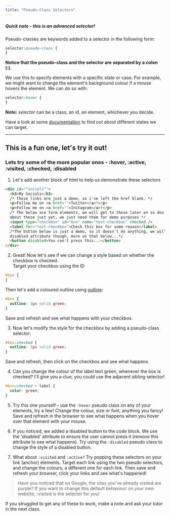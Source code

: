 ```yaml
---
title: "Pseudo-Class Selectors"
---
```


##### Quick note - this is an advanced selector!

Pseudo-classes are keywords added to a selector in the following form:

```css
selector:pseudo-class {
}
```

**Notice that the pseudo-class and the selector are separated by a colon (:).**

We use this to specify elements with a specific state or case. For example, we might want to change the element's background colour if a mouse hovers the element. We can do so with:

```css
selector:hover {
}
```

**Note:** _selector_ can be a class, an id, an element, whichever you decide.

Have a look at some [documentation](https://developer.mozilla.org/en-US/docs/Web/CSS/Pseudo-classes) to find out about different states we can target.

---

## This is a fun one, let's try it out!

### Lets try some of the more popular ones - :hover, :active, :visited, :checked, :disabled

1. Let's add another block of html to help us demonstrate these selectors

```html
<div id="“socials”">
  <h3>My Socials</h3>
  /* These links are just a demo, so i've left the href blank. */
  <p>Follow me on <a href="">Twitter</a>!</p>
  <p>Follow me on <a href="">Instagram</a>!</p>
  /* The below are form elements, we will get to those later on so don't worry
  about these just yet, we just need them for demo purposes */
  <input type="checkbox" id="box" name="test-checkbox" checked />
  <label for="test-checkbox">Check this box for some reason</label>
  /*The button below is just a demo, so it doesn't do anything, we will add the
  disabled attribute though, more on that below...*/
  <button disabled>You can't press this...</button>
</div>
```

2. Great! Now let's see if we can change a style based on whether the checkbox is checked.  
   Target your checkbox using the ID

```css
#box {
}
```

Then let's add a coloured outline using [outline](https://developer.mozilla.org/en-US/docs/Web/CSS/outline):

```css
#box {
  outline: 3px solid green;
}
```

Save and refresh and see what happens with your checkbox.

3. Now let's modify the style for the checkbox by adding a pseudo-class selector:

```css
#box:checked {
  outline: 3px solid green;
}
```
Save and refresh, then click on the checkbox and see what happens.

4. Can you change the colour of the label text green, whenever the box is checked? I'll give you a clue, you could use the adjacent sibling selector!

```css
#box:checked + label {
  color: green;
}
```

5. Try this one yourself - use the `:hover` pseudo class on any of your elements, try a few! Change the colour, size or font, anything you fancy! Save and refresh in the browser to see what happens when you hover over that element with your mouse.

6. If you noticed, we added a disabled button to the code block. We use the 'disabled' attribute to ensure the user cannot press it (remove this attribute to see what happens). Try using the `:disabled` pseudo class to change the style of a disabled button.

7. What about `:visited` and `:active?` Try popping these selectors on your link (anchor) elements. Target each link using the two pseudo selectors, and change the colours, a different one for each link. Then save and refresh your browser, click your links and see what's happened!

> Have you noticed that on Google, the sites you've already visited are purple? If you want to change this default behaviour on your own website, :visited is the selector for you!

If you struggled to get any of these to work, make a note and ask your tutor in the next class.